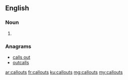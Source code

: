 ==English==

===Noun===
{{head|en}}
# {{plural of|callout}}

===Anagrams===
* [[calls out#English|calls out]]
* [[outcalls#English|outcalls]]

[[ar:callouts]]
[[fr:callouts]]
[[ku:callouts]]
[[mg:callouts]]
[[my:callouts]]